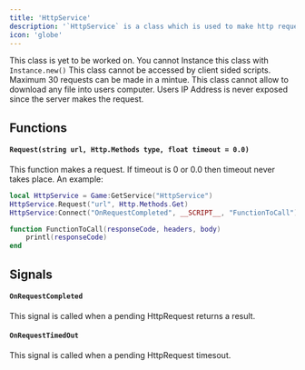 ```yaml
---
title: 'HttpService'
description: '`HttpService` is a class which is used to make http requests.'
icon: 'globe'
---
```

<Warning>This class is yet to be worked on.</Warning>
<Warning>You cannot Instance this class with `Instance.new()`</Warning>
<Warning>This class cannot be accessed by client sided scripts.</Warning>
<Warning>Maximum 30 requests can be made in a mintue.</Warning>
<Info>This class cannot allow to download any file into users computer.</Info>
<Info>Users IP Address is never exposed since the server makes the request.</Info>

## Functions
#### `Request(string url, Http.Methods type, float timeout = 0.0)`
This function makes a request. If timeout is 0 or 0.0 then timeout never takes place. An example:
```lua
local HttpService = Game:GetService("HttpService")
HttpService.Request("url", Http.Methods.Get)
HttpService:Connect("OnRequestCompleted", __SCRIPT__, "FunctionToCall")

function FunctionToCall(responseCode, headers, body)
    printl(responseCode)
end
```

## Signals
#### `OnRequestCompleted`
This signal is called when a pending HttpRequest returns a result.

#### `OnRequestTimedOut`
This signal is called when a pending HttpRequest timesout.